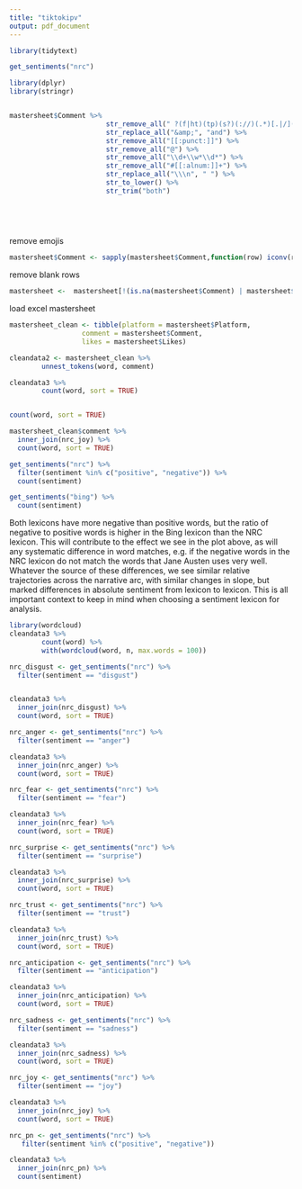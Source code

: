 ```yaml
---
title: "tiktokipv"
output: pdf_document
---
```


```r
library(tidytext)

get_sentiments("nrc")
```


```r

library(dplyr)
library(stringr)


mastersheet$Comment %>%
                        str_remove_all(" ?(f|ht)(tp)(s?)(://)(.*)[.|/](.*)") %>%
                        str_replace_all("&amp;", "and") %>%
                        str_remove_all("[[:punct:]]") %>%
                        str_remove_all("@") %>%
                        str_remove_all("\\d+\\w*\\d*") %>%
                        str_remove_all("#[[:alnum:]]+") %>%
                        str_replace_all("\\\n", " ") %>%
                        str_to_lower() %>%
                        str_trim("both")
 
   

 

```


remove emojis
```r
mastersheet$Comment <- sapply(mastersheet$Comment,function(row) iconv(row, "latin1", "ASCII", sub=))
```

remove blank rows


```r
mastersheet <-  mastersheet[!(is.na(mastersheet$Comment) | mastersheet$Comment==""), ]
```


load excel mastersheet
```r

mastersheet_clean <- tibble(platform = mastersheet$Platform,
                  comment = mastersheet$Comment,
                  likes = mastersheet$Likes)

```

```r
cleandata2 <- mastersheet_clean %>%
        unnest_tokens(word, comment)
```


```r
cleandata3 %>%
        count(word, sort = TRUE)
```
```r
      
```
```r
count(word, sort = TRUE)

mastersheet_clean$comment %>%
  inner_join(nrc_joy) %>%
  count(word, sort = TRUE)
```
```r
get_sentiments("nrc") %>% 
  filter(sentiment %in% c("positive", "negative")) %>% 
  count(sentiment)
```
```r
get_sentiments("bing") %>% 
  count(sentiment)
```
Both lexicons have more negative than positive words, but the ratio of negative to positive words is higher in the Bing lexicon than the NRC lexicon. This will contribute to the effect we see in the plot above, as will any systematic difference in word matches, e.g. if the negative words in the NRC lexicon do not match the words that Jane Austen uses very well. Whatever the source of these differences, we see similar relative trajectories across the narrative arc, with similar changes in slope, but marked differences in absolute sentiment from lexicon to lexicon. This is all important context to keep in mind when choosing a sentiment lexicon for analysis.


```r
library(wordcloud)
cleandata3 %>%
        count(word) %>%
        with(wordcloud(word, n, max.words = 100))
```

```r
nrc_disgust <- get_sentiments("nrc") %>% 
  filter(sentiment == "disgust")


cleandata3 %>%
  inner_join(nrc_disgust) %>%
  count(word, sort = TRUE)

```

```r
nrc_anger <- get_sentiments("nrc") %>% 
  filter(sentiment == "anger")

cleandata3 %>%
  inner_join(nrc_anger) %>%
  count(word, sort = TRUE)
```

```r
nrc_fear <- get_sentiments("nrc") %>% 
  filter(sentiment == "fear")

cleandata3 %>%
  inner_join(nrc_fear) %>%
  count(word, sort = TRUE)
```
```r
nrc_surprise <- get_sentiments("nrc") %>% 
  filter(sentiment == "surprise")

cleandata3 %>%
  inner_join(nrc_surprise) %>%
  count(word, sort = TRUE)
```

```r
nrc_trust <- get_sentiments("nrc") %>% 
  filter(sentiment == "trust")

cleandata3 %>%
  inner_join(nrc_trust) %>%
  count(word, sort = TRUE)
```
```r
nrc_anticipation <- get_sentiments("nrc") %>% 
  filter(sentiment == "anticipation")

cleandata3 %>%
  inner_join(nrc_anticipation) %>%
  count(word, sort = TRUE)
```

```r
nrc_sadness <- get_sentiments("nrc") %>% 
  filter(sentiment == "sadness")

cleandata3 %>%
  inner_join(nrc_sadness) %>%
  count(word, sort = TRUE)
```

```r
nrc_joy <- get_sentiments("nrc") %>% 
  filter(sentiment == "joy")

cleandata3 %>%
  inner_join(nrc_joy) %>%
  count(word, sort = TRUE)
```


```r
nrc_pn <- get_sentiments("nrc") %>% 
   filter(sentiment %in% c("positive", "negative"))

cleandata3 %>%
  inner_join(nrc_pn) %>%
  count(sentiment)
```

